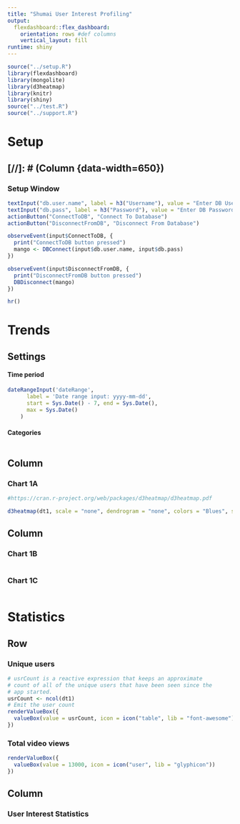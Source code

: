 ```yaml
---
title: "Shumai User Interest Profiling"
output: 
  flexdashboard::flex_dashboard:
    orientation: rows #def columns
    vertical_layout: fill
runtime: shiny
---
```


```r
source("../setup.R")
library(flexdashboard)
library(mongolite)
library(d3heatmap)
library(knitr)
library(shiny)
source("../test.R")
source("../support.R")
```


Setup
=====================================

[//]: # (Column {data-width=650})
-----------------------------------------------------------------------

### Setup Window

```r
textInput("db.user.name", label = h3("Username"), value = "Enter DB Username...")
textInput("db.pass", label = h3("Password"), value = "Enter DB Password...")
actionButton("ConnectToDB", "Connect To Database")
actionButton("DisconnectFromDB", "Disconnect From Database")

observeEvent(input$ConnectToDB, {
  print("ConnectToDB button pressed")
  mango <- DBConnect(input$db.user.name, input$db.pass)
})

observeEvent(input$DisconnectFromDB, {
  print("DisconnectFromDB button pressed")
  DBDisconnect(mango)
})

hr()
```

Trends
=====================================
Settings {.sidebar}
-----------------------------------------------------------------------
#### Time period
```r
dateRangeInput('dateRange',
      label = 'Date range input: yyyy-mm-dd',
      start = Sys.Date() - 7, end = Sys.Date(),
      max = Sys.Date()
    )
```

#### Categories
```r

```


Column {data-width=650}
-----------------------------------------------------------------------

### Chart 1A

```r
#https://cran.r-project.org/web/packages/d3heatmap/d3heatmap.pdf

d3heatmap(dt1, scale = "none", dendrogram = "none", colors = "Blues", show_grid = FALSE, Rowv = FALSE)
```

Column {data-width=350}
-----------------------------------------------------------------------

### Chart 1B

```r

```

### Chart 1C

```r

```


Statistics
=====================================

Row
-----------------------------------------------------------------------
### Unique users {.value-box}

```r
# usrCount is a reactive expression that keeps an approximate
# count of all of the unique users that have been seen since the
# app started.
usrCount <- ncol(dt1)
# Emit the user count
renderValueBox({
  valueBox(value = usrCount, icon = icon("table", lib = "font-awesome"))
})
```

### Total video views {.value-box}
```r
renderValueBox({
  valueBox(value = 13000, icon = icon("user", lib = "glyphicon"))
})
```

Column {data-width=650}
-----------------------------------------------------------------------

### User Interest Statistics

```r

```
